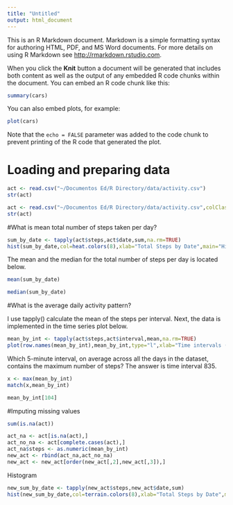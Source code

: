 ---
title: "Untitled"
output: html_document
---

This is an R Markdown document. Markdown is a simple formatting syntax for authoring HTML, PDF, and MS Word documents. For more details on using R Markdown see <http://rmarkdown.rstudio.com>.

When you click the **Knit** button a document will be generated that includes both content as well as the output of any embedded R code chunks within the document. You can embed an R code chunk like this:

```{r}
summary(cars)
```

You can also embed plots, for example:

```{r, echo=FALSE}
plot(cars)
```

Note that the `echo = FALSE` parameter was added to the code chunk to prevent printing of the R code that generated the plot.


# Loading and preparing data

```{r}
act <- read.csv("~/Documentos Ed/R Directory/data/activity.csv")
str(act)

act <- read.csv("~/Documentos Ed/R Directory/data/activity.csv",colClasses=c("numeric","Date","numeric"))
str(act)
```

#What is mean total number of steps taken per day?

```{r}
sum_by_date <- tapply(act$steps,act$date,sum,na.rm=TRUE)
hist(sum_by_date,col=heat.colors(8),xlab="Total Steps by Date",main="Histogram of Total Steps by Date")
```

The mean and the median for the total number of steps per day is located below.

```{r}
mean(sum_by_date)

median(sum_by_date)
```

#What is the average daily activity pattern?

I use tapply() calculate the mean of the steps per interval. Next, the data is implemented in the time series plot below.

```{r}
mean_by_int <- tapply(act$steps,act$interval,mean,na.rm=TRUE)
plot(row.names(mean_by_int),mean_by_int,type="l",xlab="Time intervals (in minutes)",ylab="Average of Total Steps",main="Time Series Plot of the Average of Total Steps in a Day")
```

Which 5-minute interval, on average across all the days in the dataset, contains the maximum number of steps? The answer is time interval 835. 

```{r}
x <- max(mean_by_int)
match(x,mean_by_int)

mean_by_int[104]
```

#Imputing missing values

```{r}
sum(is.na(act))

act_na <- act[is.na(act),]
act_no_na <- act[complete.cases(act),]
act_na$steps <- as.numeric(mean_by_int)
new_act <- rbind(act_na,act_no_na)
new_act <- new_act[order(new_act[,2],new_act[,3]),]
```
Histogram

```{r}
new_sum_by_date <- tapply(new_act$steps,new_act$date,sum)
hist(new_sum_by_date,col=terrain.colors(8),xlab="Total Steps by Date",main="Adjusted Histogram of Total Steps by Date (no missing values)")
```

